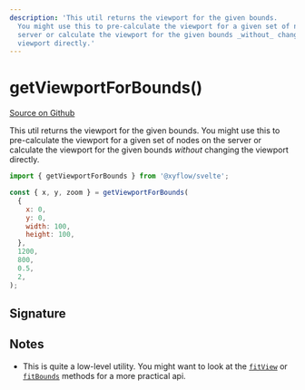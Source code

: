 ```yaml
---
description: 'This util returns the viewport for the given bounds.
  You might use this to pre-calculate the viewport for a given set of nodes on the
  server or calculate the viewport for the given bounds _without_ changing the
  viewport directly.'
---
```


# getViewportForBounds()

[Source on Github](https://github.com/xyflow/xyflow/blob/main/packages/system/src/utils/general.ts/#L293-L294)

This util returns the viewport for the given bounds.
You might use this to pre-calculate the viewport for a given set of nodes on the
server or calculate the viewport for the given bounds _without_ changing the
viewport directly.

```js
import { getViewportForBounds } from '@xyflow/svelte';

const { x, y, zoom } = getViewportForBounds(
  {
    x: 0,
    y: 0,
    width: 100,
    height: 100,
  },
  1200,
  800,
  0.5,
  2,
);
```

## Signature

<APIDocs functionName="getViewportForBounds" />

## Notes

- This is quite a low-level utility. You might want to look at the
  [`fitView`](/api-reference/types/svelte-flow-instance#fitview) or
  [`fitBounds`](/api-reference/types/svelte-flow-instance#fitbounds) methods for a more practical
  api.
